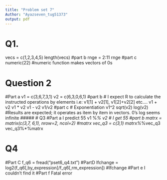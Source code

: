 ---
title: "Problem set 7"
Author: "Ayazseven_tug51373"
output: pdf
---
# Q1. 
vecs = c(1,2,3,4,5)
length(vecs)
#part b
rnge = 2:11
rnge
#part c
numeric(22) #numeric function makes vectors of 0s

# Question 2
#Part a
v1 = c(3,6,7,3,1)
v2 = c(6,3,0,6,1)
#part b # I expect R to calculate the instructed operations by elements i.e: v1[1] + v2[1], v1[2]+v2[2] etc....
v1 + v2
v1 * v2
v1 - v2
v1/v2 
#part c 
# Exponentiation
v1^2
sqrt(v2)
log(v2)
#Results are expected; it operates as item by item in vectors. 0's log seems infinite
#####
# Q3
#Part a I predict 55
v1 %*% v2 # I get 55
#part b
matrx = matrix(c(3,7, 6,1), nrow=2, ncol=2)
#matrx
vec_q3 = c(3,1)
matrx%*%vec_q3
vec_q3%*%matrx

# Q4
#Part C
f_q6 = fread("pset6_q4.txt")
#PartD
lfchange = log2(f_q6[,by_expression]/f_q6[,rm_expression])
#lfchange
#Part e I couldn't find it
#Part f Fatal error


